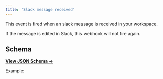 ```yaml
---
title: 'Slack message received'
---
```


This event is fired when an slack message is received in your workspace.

If the message is edited in Slack, this webhook will not fire again.

## Schema

[**View JSON Schema →**](https://core-api.uk.plain.com/webhooks/schema.json)

Example:

<Snippet file="webhooks/thread-slack-message-received.mdx" />
